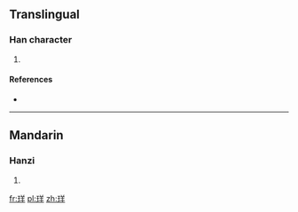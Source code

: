 ==Translingual==

===Han character===
{{Han char|rn=96|rad=玉|as=06|sn=10|four=18150|canj=MGTQ}}

# {{defn|Han|sort=玉06}}

====References====
* {{Han ref|kx=0730.240|dkj=20950|hdz=21113.020|uh=73DC|ud=29660|bh=D2B3|bd=53939}}

----

==Mandarin==

===Hanzi===
{{cmn-hanzi|pin=[[yáng]] ([[yang2]])|wg=yang<sup>2</sup>}}

# {{defn|lang=cmn|sort=玉06}}

[[fr:珜]]
[[pl:珜]]
[[zh:珜]]